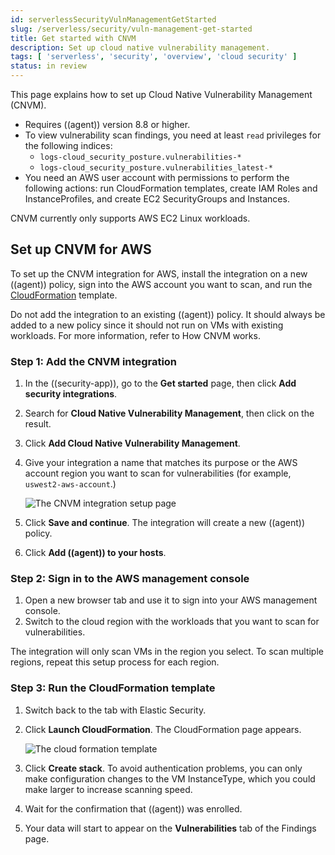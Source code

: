 ```yaml
---
id: serverlessSecurityVulnManagementGetStarted
slug: /serverless/security/vuln-management-get-started
title: Get started with CNVM
description: Set up cloud native vulnerability management.
tags: [ 'serverless', 'security', 'overview', 'cloud security' ]
status: in review
---
```


<DocBadge template="technical preview" />
<div id="vuln-management-get-started"></div>

This page explains how to set up Cloud Native Vulnerability Management (CNVM).

<DocCallOut title="Requirements">

* Requires ((agent)) version 8.8 or higher.
* To view vulnerability scan findings, you need at least `read` privileges for the following indices:
    * `logs-cloud_security_posture.vulnerabilities-*`
    * `logs-cloud_security_posture.vulnerabilities_latest-*`
* You need an AWS user account with permissions to perform the following actions: run CloudFormation templates, create IAM Roles and InstanceProfiles, and create EC2 SecurityGroups and Instances.

</DocCallOut>

<DocCallOut title="Note">
CNVM currently only supports AWS EC2 Linux workloads.
</DocCallOut>

<div id="vuln-management-setup"></div>

## Set up CNVM for AWS

To set up the CNVM integration for AWS, install the integration on a new ((agent)) policy, sign into the AWS account you want to scan, and run the [CloudFormation](https://docs.aws.amazon.com/cloudformation/index.html) template.

<DocCallOut title="Important" color="warning">
Do not add the integration to an existing ((agent)) policy. It should always be added to a new policy since it should not run on VMs with existing workloads. For more information, refer to <DocLink id="serverlessSecurityVulnManagementOverview" section="how-cnvm-works">How CNVM works</DocLink>.
</DocCallOut>

<div id="vuln-management-setup-step-1"></div>

### Step 1: Add the CNVM integration

1. In the ((security-app)), go to the **Get started** page, then click **Add security integrations**.
1. Search for **Cloud Native Vulnerability Management**, then click on the result.
1. Click **Add Cloud Native Vulnerability Management**.
1. Give your integration a name that matches its purpose or the AWS account region you want to scan for vulnerabilities (for example, `uswest2-aws-account`.)

    ![The CNVM integration setup page](../images/vuln-management-get-started/-dashboards-cnvm-setup-1.png)

1. Click **Save and continue**. The integration will create a new ((agent)) policy.
1. Click **Add ((agent)) to your hosts**.

<div id="vuln-management-setup-step-2"></div>

### Step 2: Sign in to the AWS management console

1. Open a new browser tab and use it to sign into your AWS management console.
1. Switch to the cloud region with the workloads that you want to scan for vulnerabilities.

<DocCallOut title="Important" color="warning">
The integration will only scan VMs in the region you select. To scan multiple regions, repeat this setup process for each region.
</DocCallOut>

<div id="vuln-management-setup-step-3"></div>

### Step 3: Run the CloudFormation template

1. Switch back to the tab with Elastic Security.
1. Click **Launch CloudFormation**. The CloudFormation page appears.

    ![The cloud formation template](../images/vuln-management-get-started/-dashboards-cnvm-cloudformation.png)

1. Click **Create stack**.  To avoid authentication problems, you can only make configuration changes to the VM InstanceType, which you could make larger to increase scanning speed.
1. Wait for the confirmation that ((agent)) was enrolled.
1. Your data will start to appear on the **Vulnerabilities** tab of the <DocLink id="serverlessSecurityVulnManagementFindings">Findings page</DocLink>.

